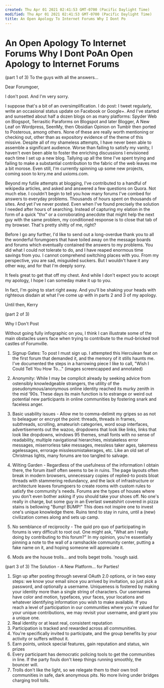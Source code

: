```yaml
---
created: Thu Apr 01 2021 02:41:53 GMT-0700 (Pacific Daylight Time)
modified: Thu Apr 01 2021 02:41:53 GMT-0700 (Pacific Daylight Time)
title: An Open Apology To Internet Forums Why I Dont Po
---
```

# An Open Apology To Internet Forums Why I Dont PoAn Open Apology to Internet Forums

(part 1 of 3) To the guys with all the answers...

Dear Forumgoer,

I don't post. And I'm very sorry.

I suppose that's a bit of an oversimplification. I do post: I tweet regularly, write an occasional status update on Facebook or Google+. And I've started and sunsetted about half a dozen blogs on as many platforms: Spyder Web on Blogspot, Terrasitic Paraforms on Blogspot and later Blogger, A New Leaf on Wordpress, SeenMy, then Obsidian Opinion on Tumblr then ported to Posterous, among others. None of these are really worth mentioning or checking out, other than as expository evidence of the theme of this missive. Despite all of my shameless attempts, I have never been able to assemble a significant audience. Worse than failing to satisfy my vanity, I haven't even been able to foster the enriching discussions I envisioned each time I set up a new blog. Tallying up all the time I've spent trying and failing to make a substantial contribution to the fabric of the web leaves me a bit morose. Even still, I'm currently spinning up some new projects, coming soon to krry.me and uxioms.com.

Beyond my futile attempts at blogging, I've contributed to a handful of wikipedia articles, and asked and answered a few questions on Quora. Not much else. I couldn't begin to tell you how many forums I've combed for answers to everyday problems. Thousands of hours spent on thousands of sites. And yet I've never posted. Even when I've found precisely the solution I needed after hours of searching. Instead of capturing my elation in the form of a quick "thx" or a corroborating anecdote that might help the next guy with the same problem, my conditioned response is to close that tab of my browser. That's pretty shitty of me, right?

Before I go any further, I'd like to send out a long-overdue thank you to all the wonderful forumgoers that have toiled away on the message boards and forums which eventually contained the answers to my problems. You did what I could not tolerate to do, and I have reaped enormous time savings from you. I cannot comprehend switching places with you. From my perspective, you are sad, misguided suckers. But I wouldn't have it any other way, and for that I'm deeply sorry.

It feels great to get that off my chest. And while I don't expect you to accept my apology, I hope I can someday make it up to you.

In fact, I'm going to start right away. And you'll be shaking your heads with righteous disdain at what I've come up with in parts 2 and 3 of my apology.

Until then,
Kerry

(part 2 of 3)

Why I Don't Post

Without going fully infographic on you, I think I can illustrate some of the main obstacles users face when trying to contribute to the mud-bricked troll castles of Forumville.

1. Signup Gates: To post I must sign up. I attempted this Herculean feat on the first forum that demanded it, and the memory of it stills haunts me. I've documented the steps in a harrowing piece I like to call, "Wish I Could Tell You How To..." (images screencapped and annotated)

2. Anonymity: While I may be complicit already by seeking advice from ostensibly knowledgeable strangers, the utility of the pseudonymous/anonymous online identity reached its murky zenith in the mid '90s. These days its main function is to estrange or weird out potential new participants in online communities by fostering snark and faceless anger.

3. Basic usability issues - Allow me to comma-delimit my gripes so as not to beleaguer or encrypt the point: threads, threads in frames, subthreads, scrolling, amateurish categories, word soup interfaces, advertisements out the wazoo, dropdowns that look like links, links that look like dropdowns, windows 95 themes, small fonts with no sense of readability, multiple navigational hierarchies, mistakeless error messages, miserrorless take messages, messless taker ages, takemess agelessages, errorage misslessmistakerages, etc. Like an old set of Christmas lights, many forums are too tangled to salvage.

4. Wilting Garden - Regardless of the usefulness of the information I obtain there, the forum itself often seems to be in ruins. The page layouts often break in modern browsers, unnecessary copies of replied-to posts bloat threads with stammering redundancy, and the lack of infrastructure or architecture leaves forumgoers to create rooms with custom rules to satisfy the community's needs. Forums are the types of houses where you don't even bother asking if you should take your shoes off. No one's really in charge, but some guy in an Everlast sweatshirt covered in pizza stains is bellowing "Bump! BUMP!" This does not inspire one to invest one's unique knowledge there. Ruins tend to stay in ruins, until a (new) civilization comes along and sets up camp.

5. No semblance of reciprocity - The quid pro quo of participating in forums is very difficult to root out. One might ask, "What am I really doing by contributing to this forum?" In my opinion, you're essentially pinning a note to the wall of a ramshackle community center, putting a fake name on it, and hoping someone will appreciate it.

6. Mods are the house trolls... and trolls beget trolls. 'nough said.

(part 3 of 3)
The Solution - A New Platform... for Parties!

1. Sign up after posting through several OAuth 2.0 options, or in two easy steps: we know your email since you arrived by invitation, so just pick a password, and optionally a username. Uniqueness is fostered by making your identity more than a single string of characters. Our usernames have color and motion, typefaces, your faces, your locations and whatever identifying information you wish to make available. If you reach a level of participation in our communities where you're valued for your unique contributions, we may revisit your username, and grant you a unique one.
2. Real identity or at least real, consistent reputation
3. Participation is tracked and rewarded across all communities.
4. You're specifically invited to participate, and the group benefits by your activity or suffers without it.
5. Earn points, unlock special features, gain reputation and status, win prizes
6. Every participant has democratic policing tools to get the communities in line. If the party fouls don't keep things running smoothly, the bouncer will.
7. Trolls don't like the light, so we relegate them to their own troll communities in safe, dark anonymous pits. No more living under bridges charging troll tolls.
